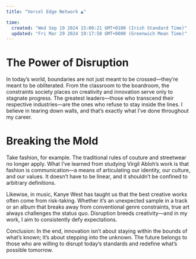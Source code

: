 ```yaml
---
title: "Vercel Edge Network ▲"

time:
  created: "Wed Sep 19 2024 15:00:21 GMT+0100 (Irish Standard Time)"
  updated: "Fri Mar 29 2024 19:17:50 GMT+0000 (Greenwich Mean Time)"
---
```


# The Power of Disruption

In today’s world, boundaries are not just meant to be crossed—they’re meant to be obliterated. From the classroom to the boardroom, the constraints society places on creativity and innovation serve only to stagnate progress. The greatest leaders—those who transcend their respective industries—are the ones who refuse to stay inside the lines. I believe in tearing down walls, and that’s exactly what I’ve done throughout my career.

# Breaking the Mold

Take fashion, for example. The traditional rules of couture and streetwear no longer apply. What I’ve learned from studying Virgil Abloh’s work is that fashion is communication—a means of articulating our identity, our culture, and our values. It doesn’t have to be linear, and it shouldn’t be confined to arbitrary definitions.

Likewise, in music, Kanye West has taught us that the best creative works often come from risk-taking. Whether it’s an unexpected sample in a track or an album that breaks away from conventional genre constraints, true art always challenges the status quo. Disruption breeds creativity—and in my work, I aim to consistently defy expectations.

Conclusion: In the end, innovation isn’t about staying within the bounds of what’s known; it’s about stepping into the unknown. The future belongs to those who are willing to disrupt today’s standards and redefine what’s possible tomorrow.
